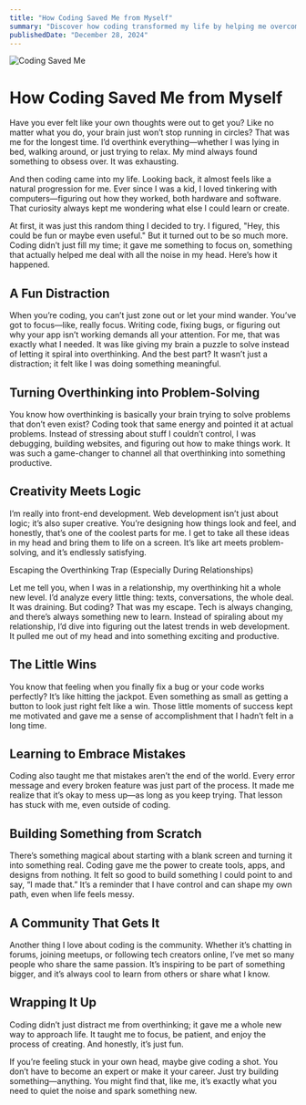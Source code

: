 ```yaml
---
title: "How Coding Saved Me from Myself"
summary: "Discover how coding transformed my life by helping me overcome overthinking and find clarity. From front-end creativity to problem-solving, coding became my escape and passion. Learn how it can inspire you too!"
publishedDate: "December 28, 2024"
---
```


![Coding Saved Me](/articles/coding-saved-me/me.webp)

# How Coding Saved Me from Myself

Have you ever felt like your own thoughts were out to get you? Like no matter what you do, your brain just won’t stop running in circles? That was me for the longest time. I’d overthink everything—whether I was lying in bed, walking around, or just trying to relax. My mind always found something to obsess over. It was exhausting.

And then coding came into my life. Looking back, it almost feels like a natural progression for me. Ever since I was a kid, I loved tinkering with computers—figuring out how they worked, both hardware and software. That curiosity always kept me wondering what else I could learn or create.

At first, it was just this random thing I decided to try. I figured, "Hey, this could be fun or maybe even useful." But it turned out to be so much more. Coding didn’t just fill my time; it gave me something to focus on, something that actually helped me deal with all the noise in my head. Here’s how it happened.

## A Fun Distraction

When you’re coding, you can’t just zone out or let your mind wander. You’ve got to focus—like, really focus. Writing code, fixing bugs, or figuring out why your app isn’t working demands all your attention. For me, that was exactly what I needed. It was like giving my brain a puzzle to solve instead of letting it spiral into overthinking. And the best part? It wasn’t just a distraction; it felt like I was doing something meaningful.

## Turning Overthinking into Problem-Solving

You know how overthinking is basically your brain trying to solve problems that don’t even exist? Coding took that same energy and pointed it at actual problems. Instead of stressing about stuff I couldn’t control, I was debugging, building websites, and figuring out how to make things work. It was such a game-changer to channel all that overthinking into something productive.

## Creativity Meets Logic

I’m really into front-end development. Web development isn’t just about logic; it’s also super creative. You’re designing how things look and feel, and honestly, that’s one of the coolest parts for me. I get to take all these ideas in my head and bring them to life on a screen. It’s like art meets problem-solving, and it’s endlessly satisfying.

Escaping the Overthinking Trap (Especially During Relationships)

Let me tell you, when I was in a relationship, my overthinking hit a whole new level. I’d analyze every little thing: texts, conversations, the whole deal. It was draining. But coding? That was my escape. Tech is always changing, and there’s always something new to learn. Instead of spiraling about my relationship, I’d dive into figuring out the latest trends in web development. It pulled me out of my head and into something exciting and productive.

## The Little Wins

You know that feeling when you finally fix a bug or your code works perfectly? It’s like hitting the jackpot. Even something as small as getting a button to look just right felt like a win. Those little moments of success kept me motivated and gave me a sense of accomplishment that I hadn’t felt in a long time.

## Learning to Embrace Mistakes

Coding also taught me that mistakes aren’t the end of the world. Every error message and every broken feature was just part of the process. It made me realize that it’s okay to mess up—as long as you keep trying. That lesson has stuck with me, even outside of coding.

## Building Something from Scratch

There’s something magical about starting with a blank screen and turning it into something real. Coding gave me the power to create tools, apps, and designs from nothing. It felt so good to build something I could point to and say, “I made that.” It’s a reminder that I have control and can shape my own path, even when life feels messy.

## A Community That Gets It

Another thing I love about coding is the community. Whether it’s chatting in forums, joining meetups, or following tech creators online, I’ve met so many people who share the same passion. It’s inspiring to be part of something bigger, and it’s always cool to learn from others or share what I know.

## Wrapping It Up

Coding didn’t just distract me from overthinking; it gave me a whole new way to approach life. It taught me to focus, be patient, and enjoy the process of creating. And honestly, it’s just fun.

If you’re feeling stuck in your own head, maybe give coding a shot. You don’t have to become an expert or make it your career. Just try building something—anything. You might find that, like me, it’s exactly what you need to quiet the noise and spark something new.
